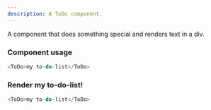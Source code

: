 ```yaml
---
description: A ToDo component.
---
```



A component that does something special and renders text in a div.

### Component usage
```js
<ToDo>my to-do-list</ToDo>
```

### Render my to-do-list!

```js live
<ToDo>my to-do-list</ToDo>
```
